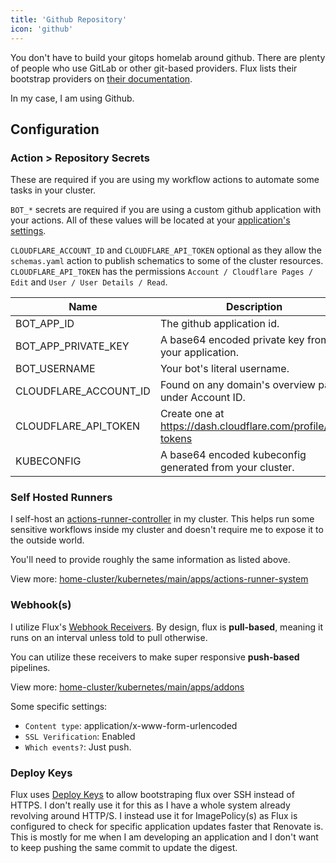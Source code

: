 ```yaml
---
title: 'Github Repository'
icon: 'github'
---
```


You don't have to build your gitops homelab around github. There are plenty of people who use GitLab or other git-based providers.
Flux lists their bootstrap providers on [their documentation](https://fluxcd.io/flux/installation/#bootstrap-providers).

In my case, I am using Github.

## Configuration

### Action > Repository Secrets

These are required if you are using my workflow actions to automate some tasks in your cluster.

`BOT_*` secrets are required if you are using a custom github application with your actions.
All of these values will be located at your [application's settings](https://github.com/settings/apps/).

`CLOUDFLARE_ACCOUNT_ID` and `CLOUDFLARE_API_TOKEN` optional as they allow the `schemas.yaml` action to publish schematics to some of the cluster resources.
`CLOUDFLARE_API_TOKEN` has the permissions `Account / Cloudflare Pages / Edit` and `User / User Details / Read`.

| Name                  | Description                                                  |
|-----------------------|--------------------------------------------------------------|
| BOT_APP_ID            | The github application id.                                   |
| BOT_APP_PRIVATE_KEY   | A base64 encoded private key from your application.          |
| BOT_USERNAME          | Your bot's literal username.                                 |
| CLOUDFLARE_ACCOUNT_ID | Found on any domain's overview page under Account ID.        |
| CLOUDFLARE_API_TOKEN  | Create one at https://dash.cloudflare.com/profile/api-tokens |
| KUBECONFIG            | A base64 encoded kubeconfig generated from your cluster.     |

### Self Hosted Runners

I self-host an [actions-runner-controller](https://github.com/actions/actions-runner-controller) in my cluster.
This helps run some sensitive workflows inside my cluster and doesn't require me to expose it to the outside world.

You'll need to provide roughly the same information as listed above.

View more: [home-cluster/kubernetes/main/apps/actions-runner-system](https://github.com/kashalls/home-cluster/tree/main/kubernetes/main/apps/actions-runner-system)

### Webhook(s)

I utilize Flux's [Webhook Receivers](https://fluxcd.io/flux/guides/webhook-receivers/).
By design, flux is **pull-based**, meaning it runs on an interval unless told to pull otherwise.

You can utilize these receivers to make super responsive **push-based** pipelines.

View more: [home-cluster/kubernetes/main/apps/addons](https://github.com/kashalls/home-cluster/tree/main/kubernetes/main/apps/flux-system/addons/app/webhooks/github)

Some specific settings:
- `Content type`: application/x-www-form-urlencoded
- `SSL Verification`: Enabled
- `Which events?`: Just push.

### Deploy Keys

Flux uses [Deploy Keys](https://fluxcd.io/flux/installation/bootstrap/github/#github-deploy-keys) to allow bootstraping flux over SSH instead of HTTPS.
I don't really use it for this as I have a whole system already revolving around HTTP/S.
I instead use it for ImagePolicy(s) as Flux is configured to check for specific application updates faster that Renovate is.
This is mostly for me when I am developing an application and I don't want to keep pushing the same commit to update the digest.

